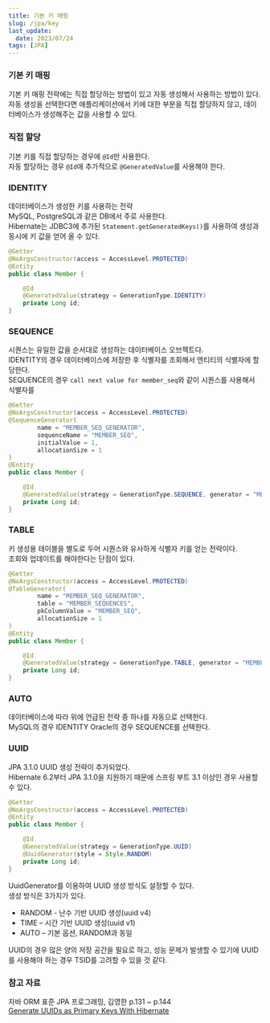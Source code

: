```yaml
---
title: 기본 키 매핑
slug: /jpa/key
last_update:
  date: 2023/07/24
tags: [JPA]
---
```


### 기본 키 매핑

기본 키 매핑 전략에는 직접 할당하는 방법이 있고 자동 생성해서 사용하는 방법이 있다.  
자동 생성을 선택한다면 애플리케이션에서 키에 대한 부분을 직접 할당하지 않고, 데이터베이스가 생성해주는 값을 사용할 수 있다.  

### 직접 할당

기본 키를 직접 할당하는 경우에 `@Id`만 사용한다.  
자동 할당하는 경우 `@Id`에 추가적으로 `@GeneratedValue`를 사용해야 한다.  

### IDENTITY

데이터베이스가 생성한 키를 사용하는 전략  
MySQL, PostgreSQL과 같은 DB에서 주로 사용한다.  
Hibernate는 JDBC3에 추가된 `Statement.getGeneratedKeys()`를 사용하여 생성과 동시에 키 값을 얻어 올 수 있다.  

```java
@Getter
@NoArgsConstructor(access = AccessLevel.PROTECTED)
@Entity
public class Member {

    @Id
    @GeneratedValue(strategy = GenerationType.IDENTITY)
    private Long id;
}
```

### SEQUENCE

시퀀스는 유일한 값을 순서대로 생성하는 데이터베이스 오브젝트다.  
IDENTITY의 경우 데이터베이스에 저장한 후 식별자를 조회해서 엔티티의 식별자에 할당한다.  
SEQUENCE의 경우 `call next value for member_seq`와 같이 시퀀스를 사용해서 식별자를 

```java
@Getter
@NoArgsConstructor(access = AccessLevel.PROTECTED)
@SequenceGenerator(
        name = "MEMBER_SEQ_GENERATOR",
        sequenceName = "MEMBER_SEQ",
        initialValue = 1,
        allocationSize = 1
)
@Entity
public class Member {

    @Id
    @GeneratedValue(strategy = GenerationType.SEQUENCE, generator = "MEMBER_SEQ_GENERATOR")
    private Long id;
}
```

### TABLE

키 생성용 테이블을 별도로 두어 시퀀스와 유사하게 식별자 키를 얻는 전략이다.  
조회와 업데이트를 해야한다는 단점이 있다.  

```java
@Getter
@NoArgsConstructor(access = AccessLevel.PROTECTED)
@TableGenerator(
        name = "MEMBER_SEQ_GENERATOR",
        table = "MEMBER_SEQUENCES",
        pkColumnValue = "MEMBER_SEQ",
        allocationSize = 1
)
@Entity
public class Member {

    @Id
    @GeneratedValue(strategy = GenerationType.TABLE, generator = "MEMBER_SEQ_GENERATOR")
    private Long id;
}
```

### AUTO

데이터베이스에 따라 위에 언급된 전략 중 하나를 자동으로 선택한다.  
MySQL의 경우 IDENTITY Oracle의 경우 SEQUENCE를 선택한다. 

### UUID

JPA 3.1.0 UUID 생성 전략이 추가되었다.  
Hibernate 6.2부터 JPA 3.1.0을 지원하기 때문에 스프링 부트 3.1 이상인 경우 사용할 수 있다.  

```java
@Getter
@NoArgsConstructor(access = AccessLevel.PROTECTED)
@Entity
public class Member {

    @Id
    @GeneratedValue(strategy = GenerationType.UUID)
    @UuidGenerator(style = Style.RANDOM)
    private Long id;
}
```

UuidGenerator를 이용하여 UUID 생성 방식도 설정할 수 있다.  
생성 방식은 3가지가 있다.

- RANDOM - 난수 기반 UUID 생성(uuid v4)
- TIME – 시간 기반 UUID 생성(uuid v1)
- AUTO – 기본 옵션, RANDOM과 동일

UUID의 경우 많은 양의 저장 공간을 필요로 하고, 성능 문제가 발생할 수 있기에 UUID를 사용해야 하는 경우 TSID를 고려할 수 있을 것 같다.  

### 참고 자료

자바 ORM 표준 JPA 프로그래밍, 김영한 p.131 ~ p.144  
[Generate UUIDs as Primary Keys With Hibernate](https://www.baeldung.com/java-hibernate-uuid-primary-key)